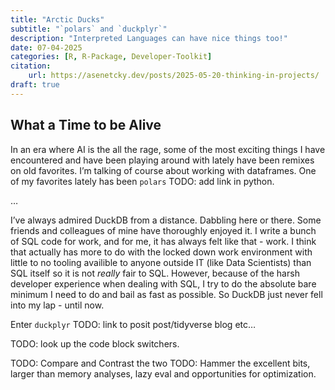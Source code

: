 ```yaml
---
title: "Arctic Ducks"
subtitle: "`polars` and `duckplyr`"
description: "Interpreted Languages can have nice things too!"
date: 07-04-2025
categories: [R, R-Package, Developer-Toolkit] 
citation: 
    url: https://asenetcky.dev/posts/2025-05-20-thinking-in-projects/
draft: true 
---
```


## What a Time to be Alive

In an era where AI is the all the rage, some of the most exciting things I have
encountered and have been playing around with lately have been remixes on old
favorites.  I'm talking of course about working with dataframes.  One of 
my favorites lately has been `polars` TODO: add link in python.

...

I've always admired DuckDB from a distance. Dabbling here or there.  Some 
friends and colleagues of mine have thoroughly enjoyed it. I write a bunch
of SQL code for work, and for me, it has always felt like that - work. I think
that actually has more to do with the locked down work environment with little
to no tooling availible to anyone outside IT (like Data Scientists) than SQL
itself so it is not *really* fair to SQL. However, because of the harsh 
developer experience when dealing with SQL, I try to do  the absolute bare
minimum I need to do and bail as fast as possible.  So DuckDB just never fell
into my lap - until now.

Enter `duckplyr` TODO: link to posit post/tidyverse blog etc...

TODO: look up the code block switchers.

TODO: Compare and Contrast the two
TODO: Hammer the excellent bits, larger than memory analyses, lazy eval 
and opportunities for optimization.
